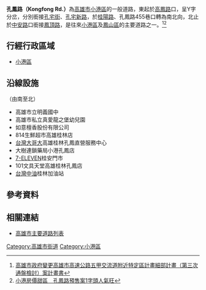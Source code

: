 {{Infobox TwRoad2
|bgcolorh=DARKGREEN
|colorh=white
|code=
|name= 孔鳳路
|enname= Kongfong Rd.
|level= 一般道路
|length=
|sec=
|lastext=
|line=
|start= [[中安路_(高雄市)|中安路]]
|end= [[高鳳路|高鳳路]]
|junc= [[桂陽路_(高雄市)|桂陽路]]
|img=
|cap=
|size=
|left= [[鳳頂路|鳳頂路]]
|right= [[孔宅新路|孔宅新路]]
|leftlink= 鳳頂路
|leftdirection= N
|rightlink= 孔宅新路
|rightdirection= E
|SN=
|SNtype=
|SNNum=
|SN2=
|SN2type=
|SN2Num=
|SN3=
|SN3type=
|SN3Num=
}}
'''孔鳳路（Kongfong Rd.）'''為[[高雄市|高雄市]][[小港區|小港區]]的一般道路，東起於[[高鳳路|高鳳路]]口，呈Y字分岔，分別銜接[[孔宅街|孔宅街]]、[[孔宅新路|孔宅新路]]，於[[桂陽路_(高雄市)|桂陽路]]、孔鳳路455巷口轉為南北向，北止於[[中安路_(高雄市)|中安路]]口銜接[[鳳頂路|鳳頂路]]，是往來[[小港區|小港區]]及[[鳳山區|鳳山區]]的主要道路之一。<ref>[http://urbanebook.kcg.gov.tw/books/wholeway/77/pdf/13479469153078.pdf 高雄市政府變更高雄市高速公路五甲交流道附近特定區計畫細部計畫（第三次通盤檢討）案計畫書]{{Dead link}}</ref><ref>[https://tw.appledaily.com/property/20210117/JG6CSEPS6JB4JORSC3RR3PVDX4/ 小港房價甜區　孔鳳路預售案1字頭人氣旺]</ref>

== 行經行政區域 ==
* [[小港區|小港區]]
== 沿線設施 ==
（由南至北）
* 高雄市立明義國中
* 高雄市私立真愛龍之堡幼兒園
* 如意檀香股份有限公司
* 814生鮮超市高雄桂林店
* [[台灣大哥大|台灣大哥大]]高雄桂林孔鳳直營服務中心
* 大樹連鎖藥局小港孔鳳店
* [[7-ELEVEN|7-ELEVEN]]桂安門市
* 101文具天堂高雄桂林孔鳳店
* [[台灣中油|台灣中油]]桂林加油站

== 參考資料 ==
{{Reflist}}
== 相關連結 ==
* [[高雄市主要道路列表|高雄市主要道路列表]]

{{高雄市重要道路}}

[[Category:高雄市街道|Category:高雄市街道]]
[[Category:小港區|Category:小港區]]